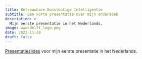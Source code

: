 ```yaml
---
title: Betrouwbare Kunstmatige Intelligentie
subtitle: Een korte presentatie over mijn onderzoek
description: >-
  Mijn eerste presentatie in het Nederlands. 
image: www/delft_logo.png
date: 2023-11-28
draft: false
---
```


[Presentatieslides](presentation.qmd){target="_blank"} voor mijn eerste presentatie in het Nederlands.